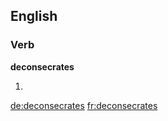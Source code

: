 
==English==

===Verb===
'''deconsecrates'''

# {{third-person singular of|[[deconsecrate]]}}

[[de:deconsecrates]]
[[fr:deconsecrates]]
